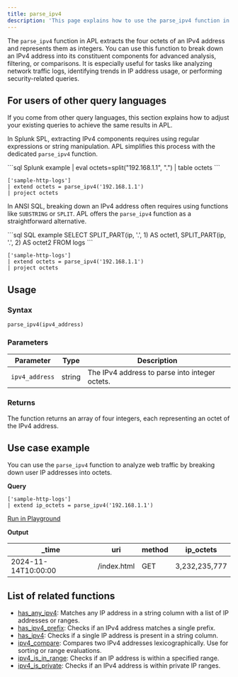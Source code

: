 ```yaml
---
title: parse_ipv4
description: 'This page explains how to use the parse_ipv4 function in APL.'
---
```


The `parse_ipv4` function in APL extracts the four octets of an IPv4 address and represents them as integers. You can use this function to break down an IPv4 address into its constituent components for advanced analysis, filtering, or comparisons. It is especially useful for tasks like analyzing network traffic logs, identifying trends in IP address usage, or performing security-related queries.

## For users of other query languages

If you come from other query languages, this section explains how to adjust your existing queries to achieve the same results in APL.

<AccordionGroup>
<Accordion title="Splunk SPL users">

In Splunk SPL, extracting IPv4 components requires using regular expressions or string manipulation. APL simplifies this process with the dedicated `parse_ipv4` function.

<CodeGroup>
```sql Splunk example
| eval octets=split("192.168.1.1", ".") | table octets
```

```kusto APL equivalent
['sample-http-logs']
| extend octets = parse_ipv4('192.168.1.1')
| project octets
```
</CodeGroup>

</Accordion>
<Accordion title="ANSI SQL users">

In ANSI SQL, breaking down an IPv4 address often requires using functions like `SUBSTRING` or `SPLIT`. APL offers the `parse_ipv4` function as a straightforward alternative.

<CodeGroup>
```sql SQL example
SELECT SPLIT_PART(ip, '.', 1) AS octet1, SPLIT_PART(ip, '.', 2) AS octet2 FROM logs
```

```kusto APL equivalent
['sample-http-logs']
| extend octets = parse_ipv4('192.168.1.1')
| project octets
```
</CodeGroup>

</Accordion>
</AccordionGroup>

## Usage

### Syntax

```kusto
parse_ipv4(ipv4_address)
```

### Parameters

| Parameter       | Type   | Description                                    |
|------------------|--------|------------------------------------------------|
| `ipv4_address`   | string | The IPv4 address to parse into integer octets. |

### Returns

The function returns an array of four integers, each representing an octet of the IPv4 address.

## Use case example

You can use the `parse_ipv4` function to analyze web traffic by breaking down user IP addresses into octets.

**Query**

```kusto
['sample-http-logs']
| extend ip_octets = parse_ipv4('192.168.1.1')
```

[Run in Playground](https://play.axiom.co/axiom-play-qf1k/explorer?initForm=%7B%22apl%22%3A%22%5B'sample-http-logs'%5D%20%7C%20extend%20ip_octets%20%3D%20parse_ipv4('192.168.1.1')%22%7D)

**Output**

| _time              | uri                 | method | ip_octets       |
|---------------------|---------------------|--------|-----------------|
| 2024-11-14T10:00:00 | /index.html         | GET    | 3,232,235,777 |

## List of related functions

- [has_any_ipv4](/apl/scalar-functions/ip-functions/has-any-ipv4): Matches any IP address in a string column with a list of IP addresses or ranges.
- [has_ipv4_prefix](/apl/scalar-functions/ip-functions/has-ipv4-prefix): Checks if an IPv4 address matches a single prefix.
- [has_ipv4](/apl/scalar-functions/ip-functions/has-ipv4): Checks if a single IP address is present in a string column.
- [ipv4_compare](/apl/scalar-functions/ip-functions/ipv4-compare): Compares two IPv4 addresses lexicographically. Use for sorting or range evaluations.
- [ipv4_is_in_range](/apl/scalar-functions/ip-functions/ipv4-is-in-range): Checks if an IP address is within a specified range.
- [ipv4_is_private](/apl/scalar-functions/ip-functions/ipv4-is-private): Checks if an IPv4 address is within private IP ranges.
